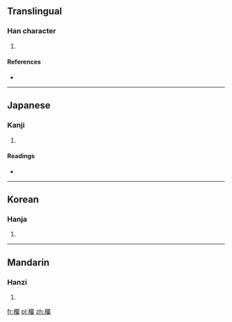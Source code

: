 ==Translingual==

===Han character===
{{Han char|rn=75|rad=木|as=12|sn=16|four=|canj=木一中田 (DMLW)}}

# {{defn|Han|sort=木12}}

====References====
* {{Han ref|kx=0552.290|dkj=15525|dj=0941.160|hdz=21287.060|uh=6A4A|ud=27210}}

----

==Japanese==

===Kanji===
{{ja-kanji|grade=|rs=木12}}

# {{defn|lang=ja|sort=木12}}

====Readings====
* {{ja-readings|on=[[りょう]] (ryō), [[る]] (ru)|kun=[[ざくろ]] (zakuro)}}

----

==Korean==

===Hanja===
{{ko-hanja|hangeul=[[류]]>[[유]]|eumhun=|rv=ryu>yu|mr=ryu>yu|y=lyu>yu}}

# {{defn|lang=ko|sort=木12}}

----

==Mandarin==

===Hanzi===
{{cmn-hanzi|pin=[[liú]] ([[liu2]])|wg=liu<sup>2</sup>}}

# {{defn|lang=cmn|sort=木12}}

[[fr:橊]]
[[pl:橊]]
[[zh:橊]]